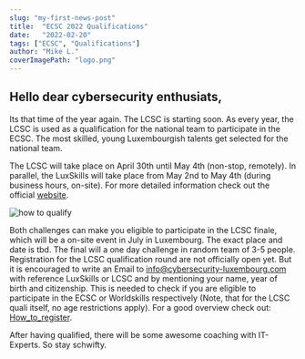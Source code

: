 ```yaml
---
slug: "my-first-news-post"
title:  "ECSC 2022 Qualifications"
date:   "2022-02-20"
tags: ["ECSC", "Qualifications"]
author: "Mike L."
coverImagePath: "logo.png"
---
```


## Hello dear cybersecurity enthusiats, 
Its that time of the year again. The LCSC is starting soon.
As every year, the LCSC is used as a qualification for the national team to participate in the ECSC. 
The most skilled, young Luxembourgish talents get selected for the national team.
                
The LCSC will take place on April 30th until May 4th (non-stop, remotely).
In parallel, the LuxSkills will take place from May 2nd to May 4th (during business hours, on-site).
For more detailed information check out the official [website](https://cybersecurity.lu/challenge). 

<img src="img/proc.png" alt="how to qualify" />



Both challenges can make you eligible to participate in the LCSC finale, which will be a on-site event in July in Luxembourg. 
The exact place and date is tbd. The final will a one day challenge in random team of 3-5 people.
Registration for the LCSC qualification round are not officially open yet. But it is encouraged to write an Email to  info@cybersecurity-luxembourg.com with reference LuxSkills or LCSC and by mentioning your name, year of birth and citizenship.
This is needed to check if you are eligible to participate in the ECSC or Worldskills respectively (Note, that for the LCSC quali itself, no age restrictions apply).
For a good overview check out: <a href="https://cybersecurity.lu/challenge?tab=How_to_register">How_to_register</a>.

After having qualified, there will be some awesome coaching with IT-Experts. So stay schwifty.